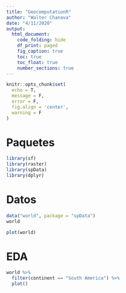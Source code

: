 ```yaml
---
title: "GeocomputationR"
author: "Walter Chanava"
date: "4/11/2020"
output: 
  html_document:
    code_folding: hide
    df_print: paged
    fig_caption: true
    toc: true
    toc_float: true
    number_sections: true
---
```


```r
knitr::opts_chunk$set(
  echo = T,
  message = F,
  error = F,
  fig.align = 'center',
  warning = F
)
```

# Paquetes

```r
library(sf)
library(raster)
library(spData)
library(dplyr)
```

# Datos

```r
data("world", package = "spData")
world
```

```r
plot(world)
```

# EDA

```r
world %>% 
  filter(continent == "South America") %>% 
  plot()
```
